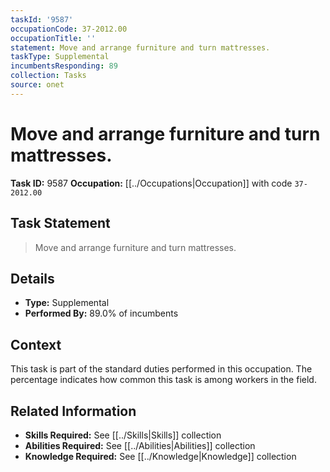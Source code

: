 ```yaml
---
taskId: '9587'
occupationCode: 37-2012.00
occupationTitle: ''
statement: Move and arrange furniture and turn mattresses.
taskType: Supplemental
incumbentsResponding: 89
collection: Tasks
source: onet
---
```

# Move and arrange furniture and turn mattresses.

**Task ID:** 9587
**Occupation:** [[../Occupations|Occupation]] with code `37-2012.00`

## Task Statement

> Move and arrange furniture and turn mattresses.

## Details

- **Type:** Supplemental
- **Performed By:** 89.0% of incumbents

## Context

This task is part of the standard duties performed in this occupation. The percentage indicates how common this task is among workers in the field.

## Related Information

- **Skills Required:** See [[../Skills|Skills]] collection
- **Abilities Required:** See [[../Abilities|Abilities]] collection
- **Knowledge Required:** See [[../Knowledge|Knowledge]] collection

